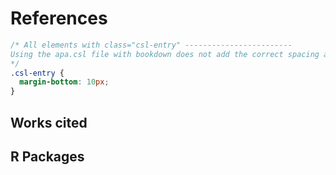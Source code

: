 # References

```css
/* All elements with class="csl-entry" ------------------------
Using the apa.csl file with bookdown does not add the correct spacing after each bibliography, making it difficult to read the text. Changing entry-spacing in the csl file does not seem to work and so it is necessary to adjust the bottom margin of cls-entry class by css.
*/
.csl-entry {
  margin-bottom: 10px;
}
```

## Works cited 
::: {#refs_research}
:::

## R Packages
::: {#refs_packages}
:::